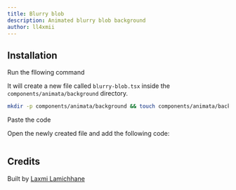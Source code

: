 ```yaml
---
title: Blurry blob
description: Animated blurry blob background
author: ll4xmii
---
```


<ComponentPreview name="background-blurry-blob--docs" />

## Installation

<Steps>
<Step>Run the fllowing command</Step>

It will create a new file called `blurry-blob.tsx` inside the `components/animata/background` directory.

```bash
mkdir -p components/animata/background && touch components/animata/background/blurry-blob.tsx
```

<Step>Paste the code</Step>

Open the newly created file and add the following code:

```jsx file=<rootDir>/animata/background/blurry-blob.tsx

```

</Steps>

## Credits

Built by [Laxmi Lamichhane](https://github.com/llaxmi)
